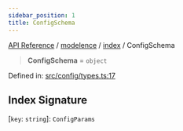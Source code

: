 ```yaml
---
sidebar_position: 1
title: ConfigSchema
---
```


[API Reference](/api-reference/modelence/index/type-aliases/../../../index) / [modelence](/api-reference/modelence/index/type-aliases/../../index) / [index](/api-reference/modelence/index/type-aliases/../index) / ConfigSchema

> **ConfigSchema** = `object`

Defined in: [src/config/types.ts:17](https://github.com/modelence/modelence/blob/f653e5c651cf7186ab25fa98b863b510bf015e87/packages/modelence/src/config/types.ts#L17)

## Index Signature

\[`key`: `string`\]: `ConfigParams`
